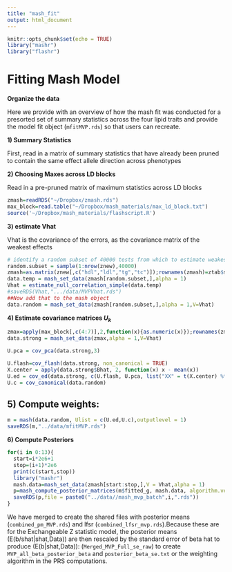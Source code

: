 ```yaml
---
title: "mash_fit"
output: html_document
---
```



```r
knitr::opts_chunk$set(echo = TRUE)
library("mashr")
library("flashr")
```

# Fitting Mash Model
  
**Organize the data**

Here we provide with an overview of how the mash fit was conducted for a presorted set of summary statistics across the four lipid traits and provide the model fit object (`mfitMVP.rds`) so that users can recreate. 

**1) Summary Statistics**

First, read in a matrix of summary statistics that have already been pruned to contain the same effect allele direction across phenotypes

**2) Choosing Maxes across LD blocks**

Read in a pre-pruned matrix of maximum statistics across LD blocks


```r
zmash=readRDS("~/Dropbox/zmash.rds")
max_block=read.table("~/Dropbox/mash_materials/max_ld_block.txt")
source('~/Dropbox/mash_materials/flashscript.R')
```

**3) estimate Vhat**

Vhat is the covariance of the errors, as the covariance matrix of the weakest effects

```r
# identify a random subset of 40000 tests from which to estimate weakest effects
random.subset = sample(1:nrow(znew),40000)
zmash=as.matrix(znew[,c("hdl","ldl","tg","tc")]);rownames(zmash)=ztab$snpid.x
data.temp = mash_set_data(zmash[random.subset,],alpha = 1)
Vhat = estimate_null_correlation_simple(data.temp)
#saveRDS(Vhat,".../data/MVPVhat.rds")
##Now add that to the mash object
data.random = mash_set_data(zmash[random.subset,],alpha = 1,V=Vhat)
```


**4) Estimate covariance matrices $U_{k}$**

```r
zmax=apply(max_block[,c(4:7)],2,function(x){as.numeric(x)});rownames(zmax)=max_block$snpid.x
data.strong = mash_set_data(zmax,alpha = 1,V=Vhat)

U.pca = cov_pca(data.strong,3)

U.flash=cov_flash(data.strong, non_canonical = TRUE)
X.center = apply(data.strong$Bhat, 2, function(x) x - mean(x))
U.ed = cov_ed(data.strong, c(U.flash, U.pca, list("XX" = t(X.center) %*% X.center / nrow(X.center))))
U.c = cov_canonical(data.random)
```


## 5) Compute weights:

```r
m = mash(data.random, Ulist = c(U.ed,U.c),outputlevel = 1)
saveRDS(m,"../data/mfitMVP.rds")
```



**6) Compute Posteriors**

```r
for(i in 0:13){
  start=i*2e6+1
  stop=(i+1)*2e6
  print(c(start,stop))
  library("mashr")
  mash.data=mash_set_data(zmash[start:stop,],V = Vhat,alpha = 1)
  p=mash_compute_posterior_matrices(m$fitted_g, mash.data, algorithm.version = "Rcpp")
  saveRDS(p,file = paste0("../data//mash_mvp_batch",i,".rds"))
}
```

We have merged to create the shared files with posterior means (`combined_pm_MVP.rds`) and lfsr (`combined_lfsr_mvp.rds`).Because these are for the Exchangeable Z statistic model, the posterior means (E(b/shat|shat,Data)) are then rescaled by the standard error of beta hat to produce (E(b|shat,Data)): (`Merged_MVP_Full_se_raw`) to create `MVP_all_beta_posterior_beta` and `posterior_beta_se.txt` or the weighting algorithm in the PRS computations. 







